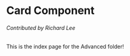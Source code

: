 # Card Component

###### Contributed by Richard Lee

This is the index page for the Advanced folder!


<Card />
